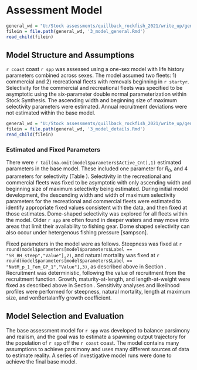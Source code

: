 # Assessment Model

<!-- Summary of Previous Assessments and Bridging analysis -->

```r
general_wd = "U:/Stock assessments/quillback_rockfish_2021/write_up/general_text"
filein = file.path(general_wd, '3_model_general.Rmd')
read_child(filein)
```

## Model Structure and Assumptions

`r coast` coast `r spp` was assessed using a one-sex model with life history parameters combined across sexes. The model assumed two fleets: 1) commercial and 2) recreational fleets with removals beginning in `r startyr`. Selectivity for the commercial and recreational fleets was specified to be asymptotic using the six-parameter double normal parameterization within Stock Synthesis. The ascending width and beginning size of maximum selectivity parameters were estimated. Annual recruitment deviations were not estimated within the base model.

<!-- Modeling Platform and Structure and Priors and Data Weighting -->

```r
general_wd = "U:/Stock assessments/quillback_rockfish_2021/write_up/general_text"
filein = file.path(general_wd, '3_model_details.Rmd')
read_child(filein)
```


### Estimated and Fixed Parameters

There were `r tail(na.omit(model$parameters$Active_Cnt),1)` estimated parameters in the base model. These included one parameter for $R_0$, and 4 parameters for selectivity (Table \ref{tab:params}). Selectivity in the recreational and commercial fleets was fixed to be asymptotic with only ascending width and beginning size of maximum selectivity being estimated. During initial model development, the descending width and width of maximum selectivity parameters for the recreational and commercial fleets were estimated to identify appropriate fixed values consistent with the data, and then fixed at those estimates. Dome-shaped selectivity was explored for all fleets within the model. Older `r spp` are often found in deeper waters and may move into areas that limit their availability to fishing gear. Dome shaped selectivity can also occur under hetergenous fishing pressure [sampson].   

Fixed parameters in the model were as follows. Steepness was fixed at `r round(model$parameters[model$parameters$Label == "SR_BH_steep","Value"],2)`, and natural mortality was fixed at `r round(model$parameters[model$parameters$Label == "NatM_p_1_Fem_GP_1","Value"],3)`, as described above in Section \ref{priors}. Recruitment was deterministic, following the value of recruitment from the recruitment function. Growth, maturity-at-length, and length-at-weight were fixed as described above in Section \ref{biological-data}. Sensitivity analyses and likelihood profiles were performed for steepness, natural mortality, length at maximum size, and vonBertalanffy growth coefficient. 


## Model Selection and Evaluation

The base assessment model for `r spp` was developed to balance parsimony and realism, and the goal was to estimate a spawning output trajectory for the population of `r spp` off the `r coast` coast. The model contains many assumptions to achieve parsimony and uses many different sources of data to estimate reality. A series of investigative model runs were done to achieve the final base model.

